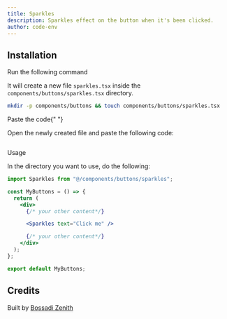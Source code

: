 ```yaml
---
title: Sparkles
description: Sparkles effect on the button when it's been clicked.
author: code-env
---
```


<ComponentPreview name="sparkles-button" />

## Installation

<Steps>

<Step>Run the following command</Step>

It will create a new file `sparkles.tsx` inside the `components/buttons/sparkles.tsx` directory.

```bash
mkdir -p components/buttons && touch components/buttons/sparkles.tsx
```

<Step>Paste the code</Step>{" "}

Open the newly created file and paste the following code:

```jsx jsx file=<rootDir>/fg/button/sparkles.tsx

```

<Step>Usage</Step>

In the directory you want to use, do the following:

```jsx
import Sparkles from "@/components/buttons/sparkles";

const MyButtons = () => {
  return (
    <div>
      {/* your other content*/}

      <Sparkles text="Click me" />

      {/* your other content*/}
    </div>
  );
};

export default MyButtons;
```

</Steps>

## Credits

Built by [Bossadi Zenith](https://github.com/code-env)
